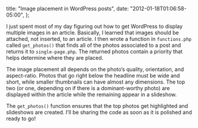   title: "Image placement in WordPress posts",
  date: "2012-01-18T01:06:58-05:00",
};

I just spent most of my day figuring out how to get WordPress to display multiple images in an article. Basically, I learned that images should be attached, not inserted, to an article. I then wrote a function in `functions.php` called `get_photos()` that finds all of the photos associated to a post and returns it to `single-page.php`. The returned photos contain a priority that helps determine where they are placed.

The image placement all depends on the photo’s quality, orientation, and aspect-ratio. Photos that go right below the headline must be wide and short, while smaller thumbnails can have almost any dimensions. The top two (or one, depending on if there is a dominant-worthy photo) are displayed within the article while the remaining appear in a slideshow.

The `get_photos()` function ensures that the top photos get highlighted and slideshows are created. I’ll be sharing the code as soon as it is polished and ready to go!
